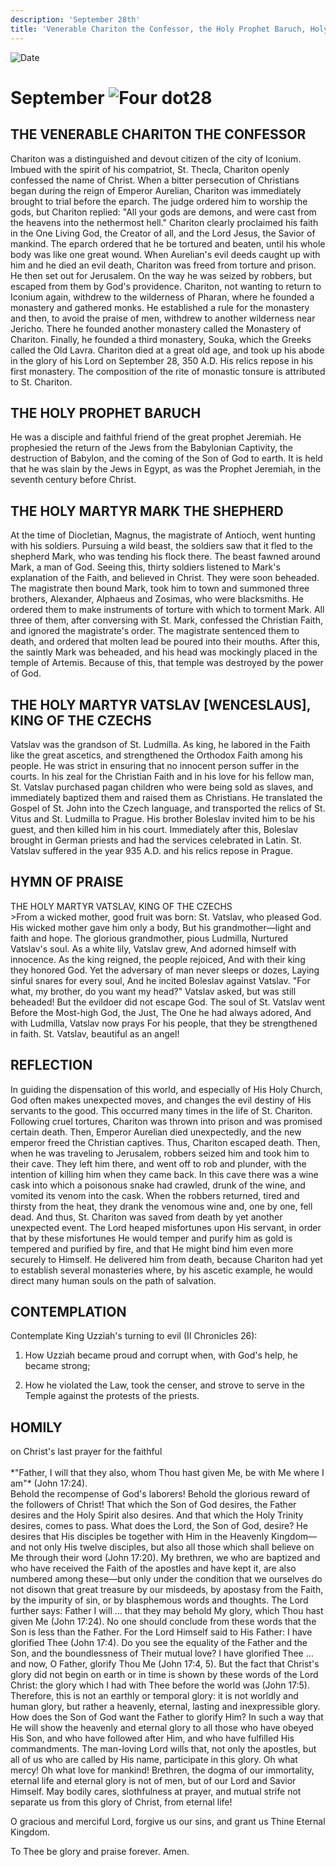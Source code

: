 ```yaml
---
description: 'September 28th'
title: 'Venerable Chariton the Confessor, the Holy Prophet Baruch, Holy Martyr Mark the Shepherd, Holy Martyr Wenceslaus, King of the Czechs'
---
```


<RunningHead />
<Image src="/title-imprint.png" height={68} width={50} alt="Date" className="title-imprint"/>

# <div id="date">September <Image className="four-dot" src="/four-dot.png" height={15} width={15} alt="Four dot" />28</div>

## THE VENERABLE CHARITON THE CONFESSOR

Chariton was a distinguished and devout citizen of the city of Iconium. Imbued with the spirit of his compatriot, St. Thecla, Chariton openly confessed the name of Christ. When a bitter persecution of Christians began during the reign of Emperor Aurelian, Chariton was immediately brought to trial before the eparch. The judge ordered him to worship the gods, but Chariton replied: "All your gods are demons, and were cast from the heavens into the nethermost hell." Chariton clearly proclaimed his faith in the One Living God, the Creator of all, and the Lord Jesus, the Savior of mankind. The eparch ordered that he be tortured and beaten, until his whole body was like one great wound. When Aurelian's evil deeds caught up with him and he died an evil death, Chariton was freed from torture and prison. He then set out for Jerusalem. On the way he was seized by robbers, but escaped from them by God's providence. Chariton, not wanting to return to Iconium again, withdrew to the wilderness of Pharan, where he founded a monastery and gathered monks. He established a rule for the monastery and then, to avoid the praise of men, withdrew to another wilderness near Jericho. There he founded another monastery called the Monastery of Chariton. Finally, he founded a third monastery, Souka, which the Greeks called the Old Lavra. Chariton died at a great old age, and took up his abode in the glory of his Lord on September 28, 350 A.D. His relics repose in his first monastery. The composition of the rite of monastic tonsure is attributed to St. Chariton.

## THE HOLY PROPHET BARUCH

He was a disciple and faithful friend of the great prophet Jeremiah. He prophesied the return of the Jews from the Babylonian Captivity, the destruction of Babylon, and the coming of the Son of God to earth. It is held that he was slain by the Jews in Egypt, as was the Prophet Jeremiah, in the seventh century before Christ.

## THE HOLY MARTYR MARK THE SHEPHERD

At the time of Diocletian, Magnus, the magistrate of Antioch, went hunting with his soldiers. Pursuing a wild beast, the soldiers saw that it fled to the shepherd Mark, who was tending his flock there. The beast fawned around Mark, a man of God. Seeing this, thirty soldiers listened to Mark's explanation of the Faith, and believed in Christ. They were soon beheaded. The magistrate then bound Mark, took him to town and summoned three brothers, Alexander, Alphaeus and Zosimas, who were blacksmiths. He ordered them to make instruments of torture with which to torment Mark. All three of them, after conversing with St. Mark, confessed the Christian Faith, and ignored the magistrate's order. The magistrate sentenced them to death, and ordered that molten lead be poured into their mouths. After this, the saintly Mark was beheaded, and his head was mockingly placed in the temple of Artemis. Because of this, that temple was destroyed by the power of God.

## THE HOLY MARTYR VATSLAV [WENCESLAUS], KING OF THE CZECHS

Vatslav was the grandson of St. Ludmilla. As king, he labored in the Faith like the great ascetics, and strengthened the Orthodox Faith among his people. He was strict in ensuring that no innocent person suffer in the courts. In his zeal for the Christian Faith and in his love for his fellow man, St. Vatslav purchased pagan children who were being sold as slaves, and immediately baptized them and raised them as Christians. He translated the Gospel of St. John into the Czech language, and transported the relics of St. Vitus and St. Ludmilla to Prague. His brother Boleslav invited him to be his guest, and then killed him in his court. Immediately after this, Boleslav brought in German priests and had the services celebrated in Latin. St. Vatslav suffered in the year 935 A.D. and his relics repose in Prague.


## HYMN OF PRAISE
<div style={{textAlign:'center', color:'crimson', fontWeight:'bold'}}>
THE HOLY MARTYR VATSLAV, KING OF THE CZECHS
</div>
>From a wicked mother, good fruit was born:  
St. Vatslav, who pleased God.  
His wicked mother gave him only a body,  
But his grandmother—light and faith and hope.  
The glorious grandmother, pious Ludmilla,  
Nurtured Vatslav's soul.  
As a white lily, Vatslav grew,  
And adorned himself with innocence.  
As the king reigned, the people rejoiced,  
And with their king they honored God.  
Yet the adversary of man never sleeps or dozes,  
Laying sinful snares for every soul,  
And he incited Boleslav against Vatslav.  
"For what, my brother, do you want my head?"  
Vatslav asked, but was still beheaded!  
But the evildoer did not escape God.  
The soul of St. Vatslav went  
Before the Most-high God, the Just,  
The One he had always adored,  
And with Ludmilla, Vatslav now prays  
For his people, that they be strengthened in faith.  
St. Vatslav, beautiful as an angel!  


## REFLECTION

In guiding the dispensation of this world, and especially of His Holy Church, God often makes unexpected moves, and changes the evil destiny of His servants to the good. This occurred many times in the life of St. Chariton. Following cruel tortures, Chariton was thrown into prison and was promised certain death. Then, Emperor Aurelian died unexpectedly, and the new emperor freed the Christian captives. Thus, Chariton escaped death. Then, when he was traveling to Jerusalem, robbers seized him and took him to their cave. They left him there, and went off to rob and plunder, with the intention of killing him when they came back. In this cave there was a wine cask into which a poisonous snake had crawled, drunk of the wine, and vomited its venom into the cask. When the robbers returned, tired and thirsty from the heat, they drank the venomous wine and, one by one, fell dead. And thus, St. Chariton was saved from death by yet another unexpected event. The Lord heaped misfortunes upon His servant, in order that by these misfortunes He would temper and purify him as gold is tempered and purified by fire, and that He might bind him even more securely to Himself. He delivered him from death, because Chariton had yet to establish several monasteries where, by his ascetic example, he would direct many human souls on the path of salvation.


## CONTEMPLATION

Contemplate King Uzziah's turning to evil (II Chronicles 26):

1. How Uzziah became proud and corrupt when, with God's help, he became strong;

2. How he violated the Law, took the censer, and strove to serve in the Temple against the protests of the priests.



## HOMILY
<div style={{textAlign:'center', color:'crimson', fontWeight:'bold'}}>
on Christ's last prayer for the faithful
</div>
<br />
<div style={{textAlign:'right'}}>
*"Father, I will that they also, whom Thou hast given Me, be with Me where I am"* (John 17:24).
</div>
Behold the recompense of God's laborers! Behold the glorious reward of the followers of Christ! That which the Son of God desires, the Father desires and the Holy Spirit also desires. And that which the Holy Trinity desires, comes to pass. What does the Lord, the Son of God, desire? He desires that His disciples be together with Him in the Heavenly Kingdom—and not only His twelve disciples, but also all those which shall believe on Me through their word (John 17:20). My brethren, we who are baptized and who have received the Faith of the apostles and have kept it, are also numbered among these—but only under the condition that we ourselves do not disown that great treasure by our misdeeds, by apostasy from the Faith, by the impurity of sin, or by blasphemous words and thoughts. The Lord further says: Father I will … that they may behold My glory, which Thou hast given Me (John 17:24). No one should conclude from these words that the Son is less than the Father. For the Lord Himself said to His Father: I have glorified Thee (John 17:4). Do you see the equality of the Father and the Son, and the boundlessness of Their mutual love? I have glorified Thee … and now, O Father, glorify Thou Me (John 17:4, 5). But the fact that Christ's glory did not begin on earth or in time is shown by these words of the Lord Christ: the glory which I had with Thee before the world was (John 17:5). Therefore, this is not an earthly or temporal glory: it is not worldly and human glory, but rather a heavenly, eternal, lasting and inexpressible glory. How does the Son of God want the Father to glorify Him? In such a way that He will show the heavenly and eternal glory to all those who have obeyed His Son, and who have followed after Him, and who have fulfilled His commandments. The man-loving Lord wills that, not only the apostles, but all of us who are called by His name, participate in this glory. Oh what mercy! Oh what love for mankind! Brethren, the dogma of our immortality, eternal life and eternal glory is not of men, but of our Lord and Savior Himself. May bodily cares, slothfulness at prayer, and mutual strife not separate us from this glory of Christ, from eternal life!

O gracious and merciful Lord, forgive us our sins, and grant us Thine Eternal Kingdom.

To Thee be glory and praise forever. Amen.